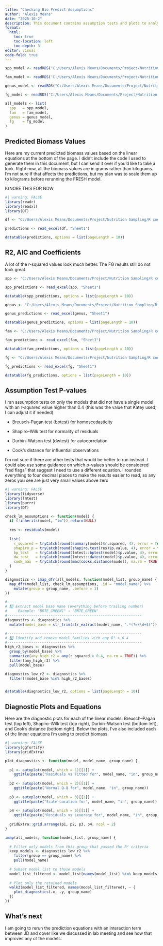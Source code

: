 ```yaml
---
title: "Checking Bio Predict Assumptions"
author: "Alexis Means"
date: "2025-10-2"
description: This document contains assumption tests and plots to analyze my linear regression equations for biomass predictions. 
format:
  html:
    toc: true
    toc-location: left
    toc-depth: 3
editor: visual
code-fold: true
---
```


```r
spp_model <- readRDS("C:/Users/Alexis Means/Documents/Project/Nutrition Sampling/R code/biomass/regression_equations/24and25-Biomass-Regression-Species-Top-Model-List.rds")

fam_model <- readRDS("C:/Users/Alexis Means/Documents/Project/Nutrition Sampling/R code/biomass/regression_equations/24and25-Biomass-Regression-Family-Top-Model-List.rds")

genus_model <- readRDS("C:/Users/Alexis Means/Documents/Project/Nutrition Sampling/R code/biomass/regression_equations/24and25-Biomass-Regression-Genus-Top-Model-List.rds")

fg_model <- readRDS("C:/Users/Alexis Means/Documents/Project/Nutrition Sampling/R code/biomass/regression_equations/24and25-Biomass-Regression-Functional-Group-Top-Model-List.rds")

all_models <- list(
  spp   = spp_model,
  fam   = fam_model,
  genus = genus_model,
  fg    = fg_model
)

```

## Predicted Biomass Values

Here are my current predicted biomass values based on the linear equations at the bottom of the page. I didn’t include the code I used to generate them in this document, but I can send it over if you’d like to take a look. Right now, all the biomass values are in grams rather than kilograms. I’m not sure if that affects the predictions, but my plan was to scale them up to kilograms before rerunning the FRESH model.

IGNORE THIS FOR NOW

```r
#| warning: FALSE
library(readr)
library(readxl)
library(DT)

df <- "C:/Users/Alexis Means/Documents/Project/Nutrition Sampling/R code/biomass/24and25predictions.xlsx"

predictions <- read_excel(df, "Sheet1")

datatable(predictions, options = list(pageLength = 10))
```

## R2, AIC and Coefficients

A lot of the r-squared values look much better. The FG results still do not look great.

```r
spp <- "C:/Users/Alexis Means/Documents/Project/Nutrition Sampling/R code/biomass/processed.data/spp_models_diagnostics.xlsx"

spp_predictions <- read_excel(spp, "Sheet1")

datatable(spp_predictions, options = list(pageLength = 10))
```

```r
genus <- "C:/Users/Alexis Means/Documents/Project/Nutrition Sampling/R code/biomass/processed.data/genus_models_diagnostics.xlsx"

genus_predictions <- read_excel(genus, "Sheet1")

datatable(genus_predictions, options = list(pageLength = 10))
```

```r
fam <- "C:/Users/Alexis Means/Documents/Project/Nutrition Sampling/R code/biomass/processed.data/family_models_diagnostics.xlsx"

fam_predictions <- read_excel(fam, "Sheet1")

datatable(fam_predictions, options = list(pageLength = 10))
```

```r
fg <- "C:/Users/Alexis Means/Documents/Project/Nutrition Sampling/R code/biomass/processed.data/fg_models_diagnostics.xlsx"

fg_predictions <- read_excel(fg, "Sheet1")

datatable(fg_predictions, options = list(pageLength = 10))
```

## Assumption Test P-values

I ran assumption tests on only the models that did not have a single model with an r-squared value higher than 0.4 (this was the value that Katey used, I can adjust it if needed)

-   Breusch–Pagan test (bptest) for homoscedasticity

-   Shapiro–Wilk test for normality of residuals

-   Durbin–Watson test (dwtest) for autocorrelation

-   Cook’s distance for influential observations

I’m not sure if there are other tests that would be better to run instead. I could also use some guidance on which p-values should be considered “red flags” that suggest I need to use a different equation. I rounded everything to four decimal places to make the results easier to read, so any zeros you see are just very small values above zero

```r
#| warning: FALSE
library(tidyverse)
library(lmtest)
library(purrr)
library(DT)

check_lm_assumptions <- function(model) {
  if (!inherits(model, "lm")) return(NULL)
  
  res <- residuals(model)
  
  list(
    r_squared = tryCatch(round(summary(model)$r.squared, 4), error = function(e) NA),
    shapiro_p = tryCatch(round(shapiro.test(res)$p.value, 4), error = function(e) NA),
    bp_test   = tryCatch(round(lmtest::bptest(model)$p.value, 4), error = function(e) NA),
    dw_test   = tryCatch(round(lmtest::dwtest(model)$p.value, 4), error = function(e) NA),
    cook_max  = tryCatch(round(max(cooks.distance(model), na.rm = TRUE), 4), error = function(e) NA)
  )
}

diagnostics <- imap_dfr(all_models, function(model_list, group_name) {
  map_dfr(model_list, check_lm_assumptions, .id = "model_name") %>%
    mutate(group = group_name, .before = 1)
})

#--------------------------------------------------------------
# 3️⃣ Extract model base name (everything before trailing number)
#     Example: "BRTE_GREEN1" → "BRTE_GREEN"
#--------------------------------------------------------------
diagnostics <- diagnostics %>%
  mutate(model_base = str_trim(str_extract(model_name, ".*(?=\\d+$)")))

#--------------------------------------------------------------
# 4️⃣ Identify and remove model families with any R² > 0.4
#--------------------------------------------------------------
high_r2_bases <- diagnostics %>%
  group_by(model_base) %>%
  summarize(any_high_r2 = any(r_squared > 0.4, na.rm = TRUE)) %>%
  filter(any_high_r2) %>%
  pull(model_base)

diagnostics_low_r2 <- diagnostics %>%
  filter(!model_base %in% high_r2_bases)


datatable(diagnostics_low_r2, options = list(pageLength = 10))
```

## Diagnostic Plots and Equations

Here are the diagnostic plots for each of the linear models: Breusch–Pagan test (top left), Shapiro–Wilk test (top right), Durbin–Watson test (bottom left), and Cook’s distance (bottom right). Below the plots, I’ve also included each of the linear equations I’m using to predict biomass.

```r
#| warning: FALSE
library(ggfortify)
library(gridExtra)

plot_diagnostics <- function(model, model_name, group_name) {
  
  p1 <- autoplot(model, which = 1)[[1]] + 
    ggtitle(paste("Residuals vs Fitted for", model_name, "in", group_name))
  
  p2 <- autoplot(model, which = 2)[[1]] + 
    ggtitle(paste("Normal Q-Q for", model_name, "in", group_name))
  
  p3 <- autoplot(model, which = 3)[[1]] + 
    ggtitle(paste("Scale-Location for", model_name, "in", group_name))
  
  p4 <- autoplot(model, which = 5)[[1]] + 
    ggtitle(paste("Residuals vs Leverage for", model_name, "in", group_name))
  
  gridExtra::grid.arrange(p1, p2, p3, p4, ncol = 2)
}

imap(all_models, function(model_list, group_name) {
  
  # Filter only models from this group that passed the R² criteria
  keep_models <- diagnostics_low_r2 %>%
    filter(group == group_name) %>%
    pull(model_name)
  
  # Subset model list to those models
  model_list_filtered <- model_list[names(model_list) %in% keep_models]
  
  # Plot only the retained models
  walk2(model_list_filtered, names(model_list_filtered), ~ {
    plot_diagnostics(.x, .y, group_name)
  })
})
```

## What's next

I am going to rerun the prediction equations with an interaction term between JD and cover like we discussed in lab meeting and see how that improves any of the models.
